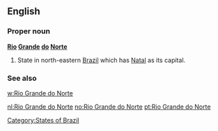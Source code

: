 ==English==

===Proper noun===
'''[[Rio]] [[Grande]] [[do]] [[Norte]]'''

# State in north-eastern [[Brazil]] which has [[Natal]] as its capital.

===See also===
[[w:Rio Grande do Norte]]

[[Category:States of Brazil]]

[[nl:Rio Grande do Norte]]
[[no:Rio Grande do Norte]]
[[pt:Rio Grande do Norte]]